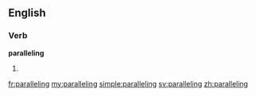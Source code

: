 ==English==

===Verb===
'''paralleling'''

#{{present participle of|parallel}}

[[fr:paralleling]]
[[my:paralleling]]
[[simple:paralleling]]
[[sv:paralleling]]
[[zh:paralleling]]